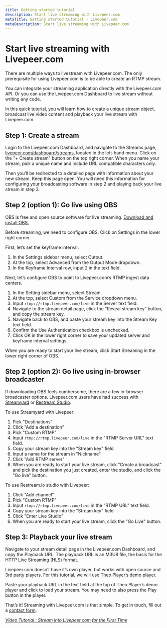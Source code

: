 ```yaml
---
title: Getting started tutorial
description: Start live streaming with Livepeer.com
metaTitle: Getting started tutorial - Livepeer.com
metaDescription: Start live streaming with Livepeer.com
---
```


# Start live streaming with Livepeer.com

There are multiple ways to livestream with Livepeer.com. The only prerequisite
for using Livepeer.com is to be able to create an RTMP stream.

You can integrate your streaming application directly with the Livepeer.com API.
Or you can use the Livepeer.com Dashboard to live stream without writing any
code.

In this quick tutorial, you will learn how to create a unique stream object,
broadcast live video content and playback your live stream with Livepeer.com.

<!-- {/* <Grid
  gap={3}
  css={{
    gridTemplateColumns: "repeat(1, 1fr)",
    "@bp1": {
      gridTemplateColumns: "repeat(3, 1fr)",
    },
  }}>
  <Card
    href="/docs/guides/start-live-streaming/tutorial#step-1-create-a-stream"
    title="Step 1: Create a stream"
    label="Jump to section"
  />
  <Card
    href="/docs/guides/start-live-streaming/tutorial#step-2-option-1-go-live-using-obs"
    title="Step 2: Go live"
    label="Jump to section"
  />
  <Card
    href="/docs/guides/start-live-streaming/tutorial#step-3-playback-your-live-stream"
    title="Step 3: Playback your live stream"
    label="Jump to section"
  />
</Grid> */} -->

## Step 1: Create a stream

Login to the Livepeer.com Dashboard, and navigate to the Streams page,
[livepeer.com/dashboard/streams](https://livepeer.com/dashboard/streams),
located in the left-hand menu. Click on the "+ Create stream" button on the top
right corner. When you name your stream, pick a unique name and include URL
compatible characters only.

Then you’ll be redirected to a detailed page with information about your new
stream. Keep this page open. You will need this information for configuring your
broadcasting software in step 2 and playing back your live stream in step 3.

## Step 2 (option 1): Go live using OBS

OBS is free and open source software for live streaming.
[Download and install OBS.](https://obsproject.com/download)

Before streaming, we need to configure OBS. Click on Settings in the lower right
corner.

First, let’s set the keyframe interval.

1. In the Settings sidebar menu, select Output.
2. At the top, select Advanced from the Output Mode dropdown.
3. In the Keyframe Interval row, input 2 in the text field.

Next, let’s configure OBS to point to Livepeer.com’s RTMP ingest data centers.

1. In the Setting sidebar menu, select Stream.
2. At the top, select Custom from the Service dropdown menu.
3. Input `rtmp://rtmp.livepeer.com/live` in the Server text field.
4. Navigate to the stream detail page, click the “Reveal stream key” button, and
   copy the stream key.
5. Navigate back to OBS, and paste your stream key into the Stream Key text
   field.
6. Confirm the Use Authentication checkbox is unchecked.
7. Click OK in the lower right corner to save your updated server and keyframe
   interval settings.

When you are ready to start your live stream, click Start Streaming in the lower
right corner of OBS.

## Step 2 (option 2): Go live using in-browser broadcaster

If downloading OBS feels cumbersome, there are a few in-browser broadcaster
options. Livepeer.com users have had success with
[Streamyard](https://streamyard.com/) or
[Restream Studio](https://restream.io/).

To use Streamyard with Livepeer:

1. Pick "Destinations"
2. Click "Add a destination"
3. Pick "Custom RTMP"
4. Input `rtmp://rtmp.livepeer.com/live` in the "RTMP Server URL" text field.
5. Copy your stream key into the "Stream key" field
6. Input a name for the stream in "Nickname"
7. Click "Add RTMP server"
8. When you are ready to start your live stream, click "Create a broadcast" and
   pick the destination you just created, enter the studio, and click the "Go
   live" button.

To use Restream.io studio with Livepeer:

1. Click "Add channel"
2. Pick "Custom RTMP"
3. Input `rtmp://rtmp.livepeer.com/live` in the "RTMP URL" text field.
4. Copy your stream key into the "Stream key" field
5. Click "Enter Live Studio"
6. When you are ready to start your live stream, click the "Go Live" button.

## Step 3: Playback your live stream

Navigate to your stream detail page in the Livepeer.com Dashboard, and copy the
Playback URL. The playback URL is an M3U8 file, the basis for the HTTP Live
Streaming (HLS) format.

Livepeer.com doesn’t have it’s own player, but works with open source and 3rd
party players. For this tutorial, we will use
[Theo Player’s demo player](https://demo.theoplayer.com/test-your-stream-with-statistics).

Paste your playback URL in the text field at the top of Theo Player’s demo
player and click to load your stream. You may need to also press the Play button
in the player.

That’s it! Streaming with Livepeer.com is that simple. To get in touch, fill out
a [contact form](https://livepeer.com/contact).

_[Video Tutorial : Stream into Livepeer.com for the First Time](https://livepeer.com/blog/video-tutorial-stream-into-livepeer-for-the-first-time)_
